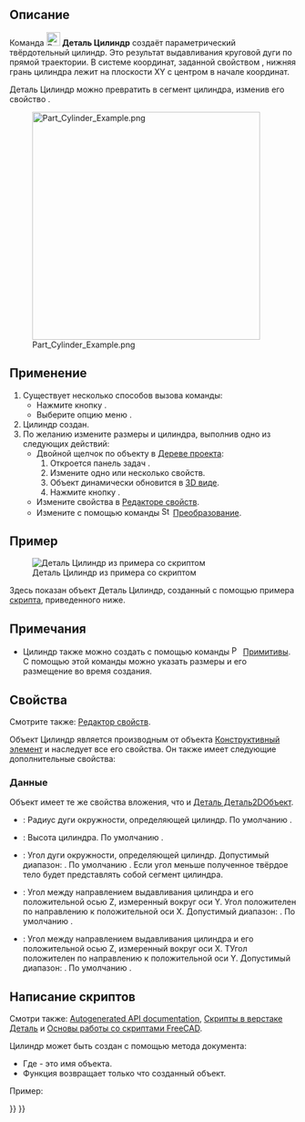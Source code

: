 <languages/>

{{Docnav/ru
|[[Part_Box/ru|Куб]]
|[[Part_Sphere/ru|Сфера]]
|[[Part_Workbench/ru|Деталь]]
|IconL=Part_Box.svg
|IconR=Part_Sphere.svg
|IconC=Workbench_Part.svg
}}

{{GuiCommand/ru
|Name/ru=Цилиндр
|MenuLocation=Деталь → Примитивы → Цилиндр
|Workbenches=[[Part_Workbench/ru|Деталь]]
|SeeAlso=[[Part_Primitives/ru|Примитивы]]
}}

<span id="Description"></span>
== Описание ==

Команда [[Image:Part_Cylinder.svg|24px]] '''Деталь Цилиндр''' создаёт параметрический твёрдотельный цилиндр. Это результат выдавливания круговой дуги по прямой траектории. В системе координат, заданной свойством {{PropertyData|Размещение}}, нижняя грань цилиндра лежит на плоскости XY с центром в начале координат.

Деталь Цилиндр можно превратить в сегмент цилиндра, изменив его свойство {{PropertyData|Угол}}.

[[Image:Part_Cylinder_Example.png|400px]]

<span id="Usage"></span>
== Применение ==

<div class="mw-translate-fuzzy">
# Существует несколько способов вызова команды:
#* Нажмите кнопку {{Button|[[Image:Part_Cylinder.svg|16px]] [[Part_Cylinder/ru|Цилиндр]]}}.
#* Выберите опцию меню {{MenuCommand|Деталь → Примитивы → [[Image:Part_Cylinder.svg|16px]] Цилиндр}}.
# Цилиндр создан.
# По желанию измените размеры и {{PropertyData|Размещенеи}} цилиндра, выполнив одно из следующих действий:
#* Двойной щелчок по объекту в [[Tree_view/ru|Дереве проекта]]:
#*# Откроется панель задач {{MenuCommand|Геометрические примитивы}}.
#*# Измените одно или несколько свойств.
#*# Объект динамически обновится в [[3D_view/ru|3D виде]].
#*# Нажмите кнопку {{Button|OK}}.
#* Измените свойства в [[Property_editor/ru|Редакторе свойств]].
#* Измените {{PropertyData|Размещение}} с помощью команды [[Image:Std_TransformManip.svg|16px]] [[Std_TransformManip/ru|Преобразование]].
</div>

<span id="Example"></span>
== Пример ==

[[Image:Part_Cylinder_Scripting_Example.png|thumb|Деталь Цилиндр из примера со скриптом]]

Здесь показан объект Деталь Цилиндр, созданный с помощью примера [[#Scripting|скрипта]], приведенного ниже.

<span id="Notes"></span>
== Примечания ==

* Цилиндр также можно создать с помощью команды [[Image:Part_Primitives.svg|16px]] [[Part_Primitives/ru|Примитивы]]. С помощью этой команды можно указать размеры и его размещение во время создания.

<span id="Properties"></span>
== Свойства ==

Смотрите также: [[property_editor/ru|Редактор свойств]].

Объект Цилиндр является производным от объекта [[Part_Feature/ru|Конструктивный элемент]] и наследует все его свойства. Он также имеет следующие дополнительные свойства:

<span id="Data"></span>
=== Данные ===

{{TitleProperty|Вложение}}

Объект имеет те же свойства вложения, что и [[Part_Part2DObject#Data/ru|Деталь Деталь2DОбъект]].

{{TitleProperty|Цилиндр}}

* {{PropertyData|Радиус|Длина}}: Радиус дуги окружности, определяющей цилиндр. По умолчанию {{Value|2мм}}.
* {{PropertyData|Высота|Длина}}: Высота цилиндра. По умолчанию {{Value|10мм}}.
* {{PropertyData|Угол|Угол}}: Угол дуги окружности, определяющей цилиндр. Допустимый диапазон: {{Value|0° &lt; значение &lt;&#61; 360°}}. По умолчанию {{Value|360°}}. Если угол меньше {{Value|360°}} полученное твёрдое тело будет представлять собой сегмент цилиндра.

{{TitleProperty|Призма}}

* {{PropertyData|Первый угол|Угол}}: Угол между направлением выдавливания цилиндра и его положительной осью Z, измеренный вокруг оси Y. Угол положителен по направлению к положительной оси X. Допустимый диапазон: {{Value|0° &lt;&#61; значение &lt; 90°}}. По умолчанию {{Value|0°}}. {{Version/ru|0.20}}
* {{PropertyData|Второй угол|Угол}}: Угол между направлением выдавливания цилиндра и его положительной осью Z, измеренный вокруг оси X. TУгол положителен по направлению к положительной оси Y. Допустимый диапазон: {{Value|0° &lt;&#61; значение &lt; 90°}}. По умолчанию {{Value|0°}}. {{Version/ru|0.20}}

<span id="Scripting"></span>
== Написание скриптов ==

Смотри также: [https://freecad.github.io/SourceDoc/ Autogenerated API documentation], [[Part_scripting/ru|Скрипты в верстаке Деталь]] и [[FreeCAD_Scripting_Basics/ru|Основы работы со скриптами FreeCAD]].

Цилиндр может быть создан с помощью метода {{Incode|addObject()}} документа:

{{Code|code=
cylinder = FreeCAD.ActiveDocument.addObject("Part::Cylinder", "myCylinder")
}}

* Где{{Incode|"myCylinder"}} - это имя объекта.
* Функция возвращает только что созданный объект.

Пример:

{{Code|code=
import FreeCAD as App

doc = App.activeDocument()

cylinder = doc.addObject("Part::Cylinder", "myCylinder")
cylinder.Radius = 10
cylinder.Height = 50
cylinder.Placement = App.Placement(App.Vector(5, 10, 15), App.Rotation(75, 60, 30))

doc.recompute()
}}


{{Docnav/ru
|[[Part_Box/ru|Куб]]
|[[Part_Sphere/ru|Сфера]]
|[[Part_Workbench/ru|Деталь]]
|IconL=Part_Box.svg
|IconR=Part_Sphere.svg
|IconC=Workbench_Part.svg
}}

{{Part_Tools_navi{{#translation:}}}}
{{Userdocnavi{{#translation:}}}}